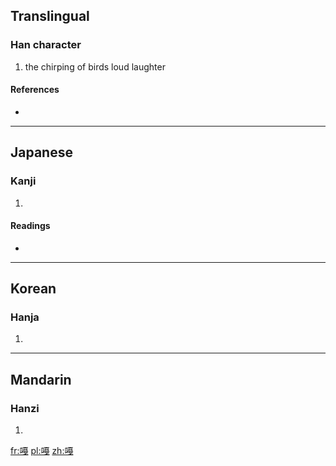 ==Translingual==

===Han character===
{{Han char|rn=30|rad=口|as=12|sn=15|four=|canj=口一月戈 (RMBI)}}

# the chirping of birds loud laughter

====References====
* {{Han ref|kx=0209.151|hdz=80014.260|uh=5620|ud=22048}}

----

==Japanese==

===Kanji===
{{ja-kanji|grade=|rs=口12}}

# {{defn|Japanese|sort=口12}}

====Readings====
* {{ja-readings|on=[[かつ]] (katsu)|kun=[[なきごえ]] (nakigoe)}}

----

==Korean==

===Hanja===
{{ko-hanja|hangeul=[[알]], [[갈]]|rv=al, gal|mr=al, kal}}

# {{defn|Korean|sort=口12}}

----

==Mandarin==

===Hanzi===
{{cmn-hanzi|pin=[[gā]] ([[ga1]])|wg=ka<sup>1</sup>}}

# {{defn|Mandarin|sort=口12}}

[[fr:嘠]]
[[pl:嘠]]
[[zh:嘠]]